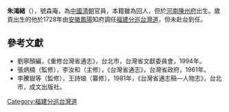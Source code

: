 '''朱鴻緒'''（{{bd|?||?|}}），號森庵，為[[中國|中國]][[清朝|清朝]]官員，本籍雖為回人，但於[[河南|河南]][[陳州府|陳州府]]出生。歲貢出生的他於1728年由[[安徽|安徽]][[鳳陽|鳳陽]]知府調任[[福建分巡台灣道|福建分巡台灣道]]，但未赴台到任。

{{start box}}
{{s-before|[[俞存仁|俞存仁]]（代理）}}
{{s-title|[[福建分巡台灣道|福建分巡台灣道]]|1728年調（未上任）}}
{{s-after|[[孫國璽|孫國璽]]|}}
{{end box}}

==參考文獻==
*劉寧顏編，《重修台灣省通志》，台北市，台灣省文獻委員會，1994年。
*張炳楠（監修），李汝和（主修），《台灣省通志》，台灣省政府，1961年。 
*李騰嶽等（監修），王詩琅（纂修），1981年，《台灣省通志稿—人物志》，台北市，成文出版社。

{{臺灣統治者}}

[[Category:福建分巡台灣道|Category:福建分巡台灣道]]